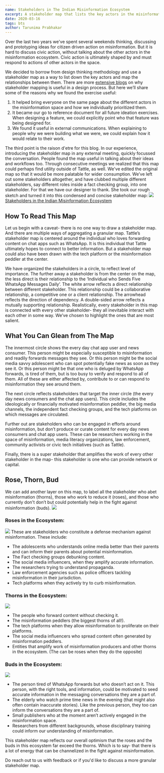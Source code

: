 ```yaml
---
name: Stakeholders in The Indian Misinformation Ecosystem
excerpt: A stakeholder map that lists the key actors in the misinformation ecosystem and maps the relationships between them. 
date: 2020-03-16
tags: bts
author: Tarunima Prabhakar
---
```


Over the last two years we've spent several weekends thinking, discussing and prototyping ideas for citizen driven action on misinformation. But it is hard to discuss civic action, without talking about the other actors in the misinformation ecosystem. Civic action is ultimately shaped by and must respond to actions of other actors in the space. 

We decided to borrow from design thinking methodology and use a stakeholder map as a way to list down the key actors and map the relationships between them. There are more [extensive blogs](https://uxdict.io/design-thinking-stakeholder-maps-6a68b0577064) on why stakeholder mapping is useful in a design process. But here we’ll share some of the reasons why we found the exercise useful:

1. It helped bring everyone on the same page about the different actors in the misinformation space and how we individually prioritized them.
2. It became our go to reference document for all future ideation exercises. When designing a feature, we could explicitly point who that feature was being designed for.
3. We found it useful in external communications. When explaining to people why we were building what we were, we could explain how it would relate to their work.

The third point is the raison d'etre for this blog. In our experience, introducing the stakeholder map in any external meeting, quickly focussed the conversation. People found the map useful in talking about their ideas and workflows too. Through consecutive meetings we realized that this map could perhaps find utility outside of Tattle, as well. We've edited the original map so that it would be more palatable for wider consumption. We’ve left out some stakeholders altogether, and have clubbed multiple different stakeholders, say different roles inside a fact checking group, into one stakeholder. For that we have our designer to thank. She took our rough sketch and turned it into this condensed and concise stakeholder map:
![](../images/stakeholder_map.png)[Stakeholders in the Indian Misinformation Ecosystem](https://tattle-media.s3.amazonaws.com/stakeholder_map.png)
## How To Read This Map

Let us begin with a caveat- there is no one way to draw a stakeholder map. And there are multiple ways of aggregating a granular map. Tattle’s stakeholder map is centered around the individual who loves forwarding content on chat apps such as WhatsApp. It is this individual that Tattle ultimately hopes to connect to better information. But a stakeholder map could also have been drawn with the tech platform or the misinformation peddler at the center.

We have organized the stakeholders in a circle, to reflect level of importance. The further away a stakeholder is from the center on the map, the less direct is their relationship to the ‘Individual who Sends Five WhatsApp Messages Daily’. The white arrow reflects a direct relationship between different stakeholder. This relationship could be a collaborative relationship, a competitive one or a client relationship. The arrowhead reflects the direction of dependency. A double-sided arrow reflects a mutually supporting relationship. Realistically, every stakeholder in this map is connected with every other stakeholder- they all inevitable interact with each other in some way. We’ve chosen to highlight the ones that are most salient.

## What You Can Glean from The Map

The innermost circle shows the every day chat app user and news consumer. This person might be especially susceptible to misinformation and readily forwards messages they see. Or this person might be the social media savvy adolescent who can spot potentially fake news as soon as they see it. Or this person might be that one who is deluged by WhatsApp forwards, is tired of them, but is too busy to verify and respond to all of them. All of these are either affected by, contribute to or can respond to misinformation they see around them. 

The next circle reflects stakeholders that target the inner circle (the every day news consumers and the chat app users). This circle includes the ideologically or financially motivated misinformation peddler, the big media channels, the independent fact checking groups, and the tech platforms on which messages are circulated. 

Further out are stakeholders who can be engaged in efforts around misinformation, but don’t produce or curate content for every day news consumers and chat app users. These can be researchers working in the space of misinformation, media literacy organizations, law enforcement, community activists or civic tech initiatives (such as Tattle). 

Finally, there is a super stakeholder that amplifies the work of every other stakeholder in the map- this stakeholder is one who can provide network or capital.

## Rose, Thorn, Bud

We can add another layer on this map, to label all the stakeholder who abet misinformation (thorns), those who work to reduce it (roses), and those who currently don't don’t but could potentially help in the fight against misinformation (buds).
![](../images/buds_edited.png)
### Roses in the Ecosystem:
![](../images/rose-01.png)
These are stakeholders who constitute a defense mechanism against misinformation. These include:

- The adolescents who understands online media better than their parents and can inform their parents about potential misinformation.
- The Fact checking groups debunking content.
- The social media influencers, when they amplify accurate information.
- The researchers trying to understand propaganda.
- Law enforcement agencies such as police officers tackling misinformation in their jurisdiction.
- Tech platforms when they actively try to curb misinformation.

### Thorns in the Ecosystem:
![](../images/thorn-01.png)
- The people who forward content without checking it.
- The misinformation peddlers (the biggest thorns of all!).
- The tech platforms when they allow misinformation to proliferate on their platforms.
- The social media influencers who spread content often generated by misinformation peddlers.
- Entities that amplify work of misinformation producers and other thorns in the ecosystem. (The can be roses when they do the opposite)

### Buds in the Ecosystem:
![](../images/bud-01.png)
- The person tired of WhatsApp forwards but who doesn’t act on it. This person, with the right tools, and information, could be motivated to seed accurate information in the messaging conversations they are a part of.
- The elderly who watch prime time news in the evening (that might also often contain inaccurate stories). Like the previous person, they too can inform the conversations they are a part of.
- Small publishers who at the moment aren’t actively engaged in the misinformation space.
- Researchers from different backgrounds, whose disciplinary training could inform our understanding of misinformation.

This stakeholder map reflects our overall optimism that the roses and the buds in this ecosystem far exceed the thorns. Which is to say- that there is a lot of energy that can be channelized in the fight against misinformation.

Do reach out to us with feedback or if you'd like to discuss a more granular stakeholder map. 
